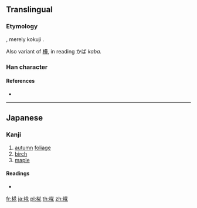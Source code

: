 {{character info/new}}
{{also|糀|樺}}
==Translingual==

===Etymology===
{{Han compound|木|花}}, merely kokuji {{ja-l|国字}}.

Also variant of [[樺]], in reading かば ''kaba.''

===Han character===
{{Han char|rn=75|rad=木|as=07|sn=11|four=|canj=DTOP|ids=⿰木花}}

====References====
* {{Han ref|kx=0537.131|dkj=15065|dj=0924.180|hdz=21210.041|uh=691B|ud=26907}}

----

==Japanese==

===Kanji===
{{ja-kanji|grade=|rs=木07}}

# [[autumn]] [[foliage]]
# [[birch]]
# [[maple]]

====Readings====
* {{ja-readings|on=|kun=[[もみじ]] (momiji), [[かば]] (kaba)}}

[[fr:椛]]
[[ja:椛]]
[[pl:椛]]
[[th:椛]]
[[zh:椛]]